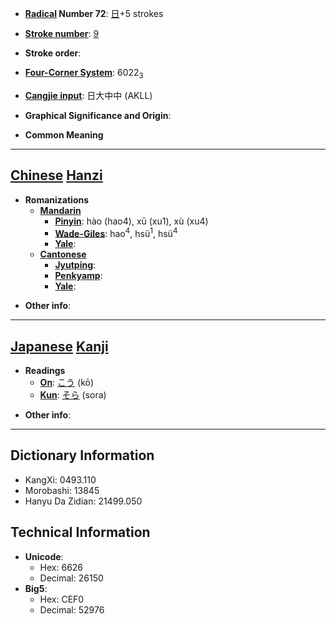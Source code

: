 * '''[[Wiktionary:Chinese radical index| Radical]] Number 72''': [[Wiktionary:Chinese radical index 日|日]]+5 strokes

* '''[[Wiktionary:Chinese total strokes index|Stroke number]]''': [[Wiktionary:Chinese total strokes index 9|9]]

* '''Stroke order''': 

* '''[[Wiktionary:Chinese four corner index|Four-Corner System]]''': 6022<sub>3</sub>

* '''[[Wiktionary:Chinese Cangjie index|Cangjie input]]''': 日大中中 (AKLL)

* '''Graphical Significance and Origin''': 

* '''Common Meaning'''

----

== [[Chinese]] [[Hanzi]] ==

* '''Romanizations'''
** '''[[Mandarin]]'''
*** '''[[Pinyin]]''': hào (hao4), xū (xu1), xù (xu4)
*** '''[[Wade-Giles]]''': hao<sup>4</sup>, hsü<sup>1</sup>, hsü<sup>4</sup>
*** '''[[Yale]]''': 
** '''[[Cantonese]]'''
*** '''[[Jyutping]]''':
*** '''[[Penkyamp]]''': 
*** '''[[Yale]]''': 

* '''Other info''': 

----

== [[Japanese]] [[Kanji]] ==

* '''Readings'''
** '''[[On]]''': [[こう]] (kō)
** '''[[Kun]]''': [[そら]] (sora)

* '''Other info''':  

----

== Dictionary Information ==

* KangXi: 0493.110
* Morobashi: 13845
* Hanyu Da Zidian: 21499.050

== Technical Information ==

* '''Unicode''':
** Hex: 6626
** Decimal: 26150
* '''Big5''':
** Hex: CEF0
** Decimal: 52976